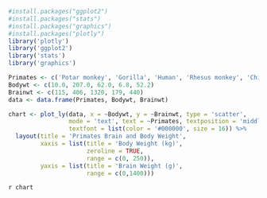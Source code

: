 



```r
#install.packages("ggplot2")
#install.packages("stats")
#install.packages("graphics")
#install.packages("plotly")
library('plotly')
library('ggplot2')
library('stats')
library('graphics')

Primates <- c('Potar monkey', 'Gorilla', 'Human', 'Rhesus monkey', 'Chimp')
Bodywt <- c(10.0, 207.0, 62.0, 6.8, 52.2)
Brainwt <- c(115, 406, 1320, 179, 440)
data <- data.frame(Primates, Bodywt, Brainwt)

chart <- plot_ly(data, x = ~Bodywt, y = ~Brainwt, type = 'scatter',
                 mode = 'text', text = ~Primates, textposition = 'middle right',
                 textfont = list(color = '#000000', size = 16)) %>%
  layout(title = 'Primates Brain and Body Weight',
         xaxis = list(title = 'Body Weight (kg)',
                      zeroline = TRUE,
                      range = c(0, 250)),
         yaxis = list(title = 'Brain Weight (g)',
                      range = c(0,1400)))
```

`r chart`